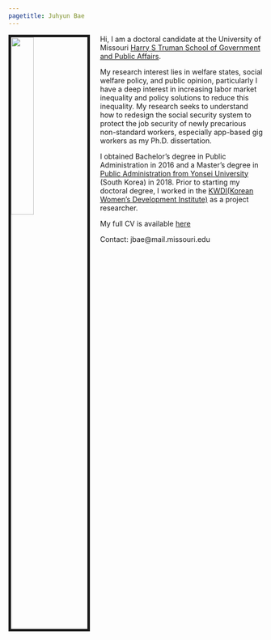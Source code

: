 ```yaml
---
pagetitle: Juhyun Bae
---
```


<link rel="stylesheet" href="styles.css" type="text/css">


<img src="images/Juhyun Bae_pic.jpg" style="width:30%; border:5px solid; margin-right: 20px" align="left">
<!--
<iframe width="560" height="315" style="margin-right: 20px" align="left" frameborder="0"
src="https://www.youtube.com/embed/-26g5lJaFhE">
</iframe>
--> 

Hi, I am a doctoral candidate at the University of Missouri <a href = "https://truman.missouri.edu" target="_blank">Harry S Truman School of Government and Public Affairs</a>. 

My research interest lies in welfare states, social welfare policy, and public opinion, particularly I have a deep interest in increasing labor market inequality and policy solutions to reduce this inequality. My research seeks to understand how to redesign the social security system to protect the job security of newly precarious non-standard workers, especially app-based gig workers as my Ph.D. dissertation.

I obtained Bachelor's degree in Public Administration in 2016 and a Master's degree in <a href = "https://yupa.yonsei.ac.kr/yupa_en/index.do" target="_blank"> Public Administration from Yonsei University</a> (South Korea) in 2018. Prior to starting my doctoral degree, I worked in the  <a href = "https://eng.kwdi.re.kr/" target="_blank"> KWDI(Korean Women’s Development Institute)</a> as a project researcher.

My full CV is available <a href = "files/CV_JB_Final.pdf" target="_blank">here</a>

Contact: jbae@mail.missouri.edu